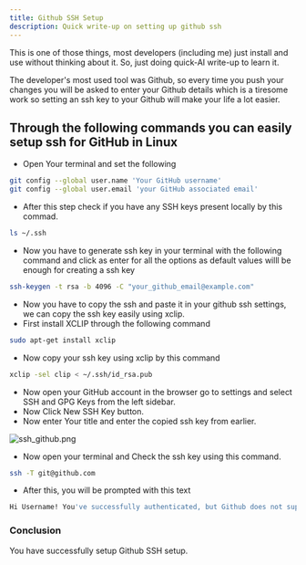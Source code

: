 ```yaml
---
title: Github SSH Setup
description: Quick write-up on setting up github ssh
---
```


<Callout title="AI-powered write-up, verify yourself!" type="warn">
  This is one of those things, most developers (including me) just install and
  use without thinking about it. So, just doing quick-AI write-up to learn it.
</Callout>

The developer's most used tool was Github, so every time you push your changes you will be asked to enter your Github details which is a tiresome work so setting an ssh key to your Github will make your life a lot easier.

## Through the following commands you can easily setup ssh for GitHub in Linux

- Open Your terminal and set the following

```bash
git config --global user.name 'Your GitHub username'
git config --global user.email 'your GitHub associated email'
```

- After this step check if you have any SSH keys present locally by this commad.

```bash
ls ~/.ssh
```

- Now you have to generate ssh key in your terminal with the following command and click as enter for all the options as default values willl be enough for creating a ssh key

```bash
ssh-keygen -t rsa -b 4096 -C "your_github_email@example.com"
```

- Now you have to copy the ssh and paste it in your github ssh settings, we can copy the ssh key easily using xclip.
- First install XCLIP through the following command

```bash
sudo apt-get install xclip
```

- Now copy your ssh key using xclip by this command

```bash
xclip -sel clip < ~/.ssh/id_rsa.pub
```

- Now open your GitHub account in the browser go to settings and select SSH and GPG Keys from the left sidebar.
- Now Click New SSH Key button.
- Now enter Your title and enter the copied ssh key from earlier.

![ssh_github.png](public/github_ssh.png)

- Now open your terminal and Check the ssh key using this command.

```bash
ssh -T git@github.com
```

- After this, you will be prompted with this text

```bash
Hi Username! You've successfully authenticated, but Github does not support shell access.
```

### Conclusion

You have successfully setup Github SSH setup.
